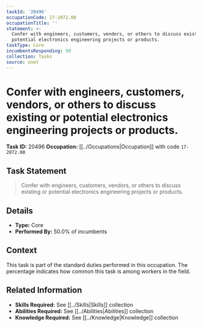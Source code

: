 ```yaml
---
taskId: '20496'
occupationCode: 17-2072.00
occupationTitle: ''
statement: >-
  Confer with engineers, customers, vendors, or others to discuss existing or
  potential electronics engineering projects or products.
taskType: Core
incumbentsResponding: 50
collection: Tasks
source: onet
---
```

# Confer with engineers, customers, vendors, or others to discuss existing or potential electronics engineering projects or products.

**Task ID:** 20496
**Occupation:** [[../Occupations|Occupation]] with code `17-2072.00`

## Task Statement

> Confer with engineers, customers, vendors, or others to discuss existing or potential electronics engineering projects or products.

## Details

- **Type:** Core
- **Performed By:** 50.0% of incumbents

## Context

This task is part of the standard duties performed in this occupation. The percentage indicates how common this task is among workers in the field.

## Related Information

- **Skills Required:** See [[../Skills|Skills]] collection
- **Abilities Required:** See [[../Abilities|Abilities]] collection
- **Knowledge Required:** See [[../Knowledge|Knowledge]] collection
